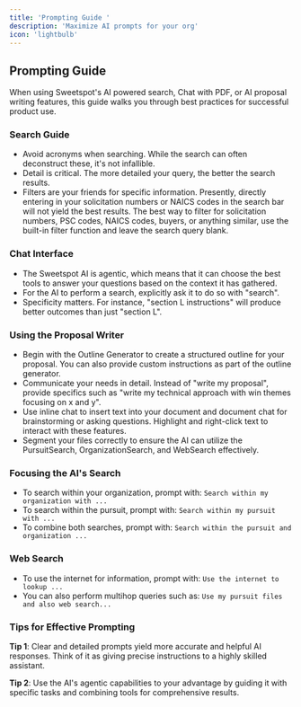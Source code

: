 ```yaml
---
title: 'Prompting Guide '
description: 'Maximize AI prompts for your org'
icon: 'lightbulb'
---
```


## Prompting Guide

When using Sweetspot's AI powered search, Chat with PDF, or AI proposal writing features, this guide walks you through best practices for successful product use. 

### Search Guide
- Avoid acronyms when searching. While the search can often deconstruct these, it's not infallible.
- Detail is critical. The more detailed your query, the better the search results.
- Filters are your friends for specific information. Presently, directly entering in your solicitation numbers or NAICS codes in the search bar will not yield the best results.
<tip>The best way to filter for solicitation numbers, PSC codes, NAICS codes, buyers, or anything similar, use the built-in filter function and leave the search query blank.</tip>

### Chat Interface

- The Sweetspot AI is agentic, which means that it can choose the best tools to answer your questions based on the context it has gathered.
- For the AI to perform a search, explicitly ask it to do so with "search".
- Specificity matters. For instance, "section L instructions" will produce better outcomes than just "section L".

### Using the Proposal Writer

- Begin with the Outline Generator to create a structured outline for your proposal. You can also provide custom instructions as part of the outline generator. 
- Communicate your needs in detail. Instead of "write my proposal", provide specifics such as "write my technical approach with win themes focusing on x and y".
- Use inline chat to insert text into your document and document chat for brainstorming or asking questions. Highlight and right-click text to interact with these features.
- Segment your files correctly to ensure the AI can utilize the PursuitSearch, OrganizationSearch, and WebSearch effectively.

### Focusing the AI's Search

- To search within your organization, prompt with: `Search within my organization with ...`
- To search within the pursuit, prompt with: `Search within my pursuit with ...`
- To combine both searches, prompt with: `Search within the pursuit and organization ...`

### Web Search

- To use the internet for information, prompt with:
  `Use the internet to lookup ...`
- You can also perform multihop queries such as:
  `Use my pursuit files and also web search...`

### Tips for Effective Prompting

<Tip>**Tip 1**: Clear and detailed prompts yield more accurate and helpful AI responses. Think of it as giving precise instructions to a highly skilled assistant.</Tip>

<Tip>**Tip 2**: Use the AI's agentic capabilities to your advantage by guiding it with specific tasks and combining tools for comprehensive results.</Tip>
